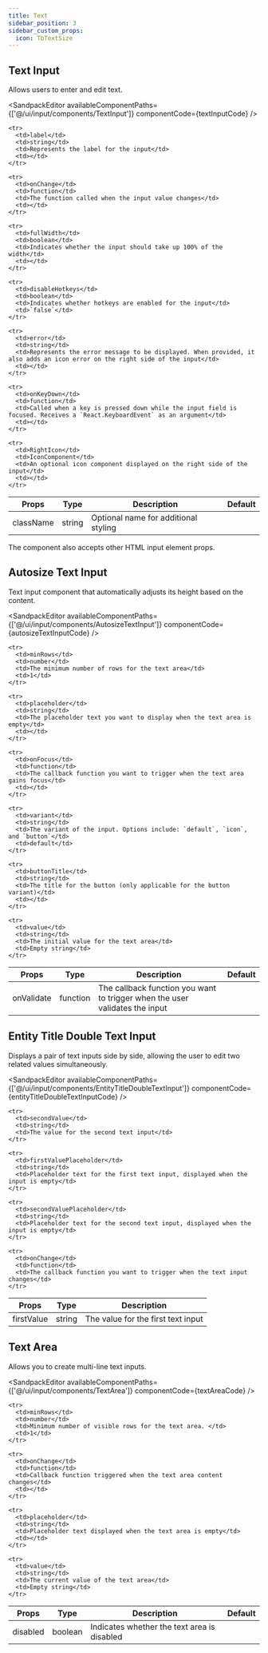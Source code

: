 ---
title: Text
sidebar_position: 3
sidebar_custom_props:
  icon: TbTextSize
---


## Text Input

Allows users to enter and edit text. 

<Tabs>
<TabItem value="usage" label="Usage" default>

<SandpackEditor
  availableComponentPaths={['@/ui/input/components/TextInput']}
  componentCode={textInputCode} 
/>

</TabItem>

<TabItem value="props" label="Props">

<table>
  <thead>
    <tr>
      <th>Props</th>
      <th>Type</th>
      <th>Description</th>
      <th>Default</th>
    </tr>
  </thead>

  <tbody>
    <tr>
      <td>className</td>
      <td>string</td>
      <td>Optional name for additional styling</td>
      <td></td>
    </tr>

    <tr>
      <td>label</td>
      <td>string</td>
      <td>Represents the label for the input</td>
      <td></td>
    </tr>

    <tr>
      <td>onChange</td>
      <td>function</td>
      <td>The function called when the input value changes</td>
      <td></td>
    </tr>

    <tr>
      <td>fullWidth</td>
      <td>boolean</td>
      <td>Indicates whether the input should take up 100% of the width</td>
      <td></td>
    </tr>

    <tr>
      <td>disableHotkeys</td>
      <td>boolean</td>
      <td>Indicates whether hotkeys are enabled for the input</td>
      <td>`false`</td>
    </tr>

    <tr>
      <td>error</td>
      <td>string</td>
      <td>Represents the error message to be displayed. When provided, it also adds an icon error on the right side of the input</td>
      <td></td>
    </tr>

    <tr>
      <td>onKeyDown</td>
      <td>function</td>
      <td>Called when a key is pressed down while the input field is focused. Receives a `React.KeyboardEvent` as an argument</td>
      <td></td>
    </tr>

    <tr>
      <td>RightIcon</td>
      <td>IconComponent</td>
      <td>An optional icon component displayed on the right side of the input</td>
      <td></td>
    </tr>

  </tbody>
</table>

The component also accepts other HTML input element props.
 
</TabItem>

</Tabs>


## Autosize Text Input 

Text input component that automatically adjusts its height based on the content.

<Tabs>
<TabItem value="usage" label="Usage" default>

<SandpackEditor
  availableComponentPaths={['@/ui/input/components/AutosizeTextInput']}
  componentCode={autosizeTextInputCode} 
/>

</TabItem>

<TabItem value="props" label="Props">

<table>
  <thead>
    <tr>
      <th>Props</th>
      <th>Type</th>
      <th>Description</th>
      <th>Default</th>
    </tr>
  </thead>

  <tbody>
    <tr>
      <td>onValidate</td>
      <td>function</td>
      <td>The callback function you want to trigger when the user validates the input</td>
      <td></td>
    </tr>

    <tr>
      <td>minRows</td>
      <td>number</td>
      <td>The minimum number of rows for the text area</td>
      <td>1</td>
    </tr>

    <tr>
      <td>placeholder</td>
      <td>string</td>
      <td>The placeholder text you want to display when the text area is empty</td>
      <td></td>
    </tr>

    <tr>
      <td>onFocus</td>
      <td>function</td>
      <td>The callback function you want to trigger when the text area gains focus</td>
      <td></td>
    </tr>

    <tr>
      <td>variant</td>
      <td>string</td>
      <td>The variant of the input. Options include: `default`, `icon`, and `button`</td>
      <td>default</td>
    </tr>

    <tr>
      <td>buttonTitle</td>
      <td>string</td>
      <td>The title for the button (only applicable for the button variant)</td>
      <td></td>
    </tr>

    <tr>
      <td>value</td>
      <td>string</td>
      <td>The initial value for the text area</td>
      <td>Empty string</td>
    </tr>

  </tbody>
</table>

</TabItem>

</Tabs>


## Entity Title Double Text Input 

Displays a pair of text inputs side by side, allowing the user to edit two related values simultaneously.

<Tabs>
<TabItem value="usage" label="Usage" default>

<SandpackEditor
  availableComponentPaths={['@/ui/input/components/EntityTitleDoubleTextInput']}
  componentCode={entityTitleDoubleTextInputCode} 
/>

</TabItem>

<TabItem value="props" label="Props">

<table>
  <thead>
    <tr>
      <th>Props</th>
      <th>Type</th>
      <th>Description</th>
    </tr>
  </thead>

  <tbody>
    <tr>
      <td>firstValue</td>
      <td>string</td>
      <td>The value for the first text input</td>
    </tr>

    <tr>
      <td>secondValue</td>
      <td>string</td>
      <td>The value for the second text input</td>
    </tr>

    <tr>
      <td>firstValuePlaceholder</td>
      <td>string</td>
      <td>Placeholder text for the first text input, displayed when the input is empty</td>
    </tr>

    <tr>
      <td>secondValuePlaceholder</td>
      <td>string</td>
      <td>Placeholder text for the second text input, displayed when the input is empty</td>
    </tr>

    <tr>
      <td>onChange</td>
      <td>function</td>
      <td>The callback function you want to trigger when the text input changes</td>
    </tr>

  </tbody>
</table>

</TabItem>
</Tabs>

## Text Area

Allows you to create multi-line text inputs. 

<Tabs>
<TabItem value="usage" label="Usage" default>

<SandpackEditor
  availableComponentPaths={['@/ui/input/components/TextArea']}
  componentCode={textAreaCode} 
/>

</TabItem>

<TabItem value="props" label="Props">

<table>
  <thead>
    <tr>
      <th>Props</th>
      <th>Type</th>
      <th>Description</th>
      <th>Default</th>
    </tr>
  </thead>

  <tbody>
    <tr>
      <td>disabled</td>
      <td>boolean</td>
      <td>Indicates whether the text area is disabled</td>
      <td></td>
    </tr>

    <tr>
      <td>minRows</td>
      <td>number</td>
      <td>Minimum number of visible rows for the text area. </td>
      <td>1</td>
    </tr>

    <tr>
      <td>onChange</td>
      <td>function</td>
      <td>Callback function triggered when the text area content changes</td>
      <td></td>
    </tr>

    <tr>
      <td>placeholder</td>
      <td>string</td>
      <td>Placeholder text displayed when the text area is empty</td>
      <td></td>
    </tr>

    <tr>
      <td>value</td>
      <td>string</td>
      <td>The current value of the text area</td>
      <td>Empty string</td>
    </tr>

  </tbody>
</table>

</TabItem>

</Tabs>